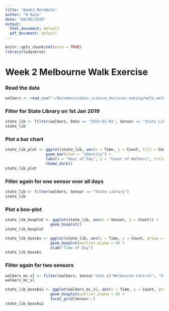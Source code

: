```yaml
---
title: "Week2_MelbWalk"
author: "N Kaso"
date: "09/09/2020"
output:
  html_document: default
  pdf_document: default
---
```


```r
knitr::opts_chunk$set(echo = TRUE)
library(tidyverse)
```

# Week 2 Melbourne Walk Exercise

### Read the data
```r
walkers <- read_csv("~/Documents/data_science_decision_making/melb_walk.csv")
```
### Filter for State Library on 1st Jan 2019
```r
state_lib <- filter(walkers, Date == "2019-01-01", Sensor == "State Library")
state_lib
```
### Plot a bar chart
```r
state_lib_plot <- ggplot(state_lib, aes(x = Time, y = Count, fill = Count)) +
                  geom_bar(stat = "Identity") +
                  labs(x = "Hour of Day", y = "Count of Walkers", title = "State Lib Sensor 1st Jan 2019") +
                  theme_dark()
state_lib_plot
```
### Filter again for one sensor over all days
```r
state_lib <- filter(walkers, Sensor == "State Library")
state_lib
```

### Plot a box-plot

```r
state_lib_boxplot <- ggplot(state_lib, aes(x = Sensor, y = Count)) +
                    geom_boxplot()
state_lib_boxplot
```

```r
state_lib_boxsbs <- ggplot(state_lib, aes(x = Time, y = Count, group = Time)) +
                    geom_boxplot(outlier.alpha = 0) +
                    xlab("Time of Day")
state_lib_boxsbs
```
### Filter again for two sensors
```r
walkers_mc_sl <- filter(walkers, Sensor %in% c("Melbourne Central", "State Library"), !is.na(Count), Count < 5000)
walkers_mc_sl

state_lib_boxsbs2 <- ggplot(walkers_mc_sl, aes(x = Time, y = Count, group = Time)) +
                    geom_boxplot(outlier.alpha = 0) +
                    facet_grid(Sensor~.)
state_lib_boxsbs2
```

